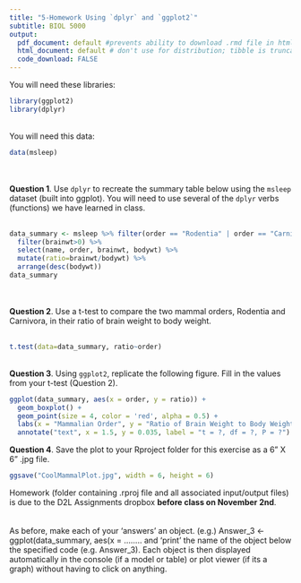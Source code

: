 ```yaml
---
title: "5-Homework Using `dplyr` and `ggplot2`"
subtitle: BIOL 5000
output:
  pdf_document: default #prevents ability to download .rmd file in html notebook
  html_document: default # don't use for distribution; tibble is truncated in html view
  code_download: FALSE
---
```

You will need these libraries:
```r
library(ggplot2)
library(dplyr)
```
<br />
You will need this data:
```r
data(msleep)
```
<br />
<br />
**Question 1**. Use `dplyr` to recreate the summary table below using the `msleep` dataset (built into ggplot). You will need to use several of the `dplyr` verbs (functions) we have learned in class.
<br />
<br />
```r
data_summary <- msleep %>% filter(order == "Rodentia" | order == "Carnivora") %>%
  filter(brainwt>0) %>%
  select(name, order, brainwt, bodywt) %>%
  mutate(ratio=brainwt/bodywt) %>%
  arrange(desc(bodywt))
data_summary
```
<br />
<br />
**Question 2**. Use a t-test to compare the two mammal orders, Rodentia and Carnivora, in their ratio of brain weight to body weight.
<br />
<br />
```r
t.test(data=data_summary, ratio~order)
```
<br />
**Question 3**. Using `ggplot2`, replicate the following figure. Fill in the values from your t-test (Question 2).
```r
ggplot(data_summary, aes(x = order, y = ratio)) +
  geom_boxplot() +
  geom_point(size = 4, color = 'red', alpha = 0.5) +
  labs(x = "Mammalian Order", y = "Ratio of Brain Weight to Body Weight")+
  annotate("text", x = 1.5, y = 0.035, label = "t = ?, df = ?, P = ?")
```
**Question 4**. Save the plot to your Rproject folder for this exercise as a 6" X 6" .jpg file.
```r
ggsave("CoolMammalPlot.jpg", width = 6, height = 6)
```


Homework (folder containing .rproj file and all associated input/output files) is due to the D2L Assignments dropbox **before class on November 2nd**.
<br />
<br />
<br />
As before, make each of your 'answers' an object. (e.g.)
Answer_3 <- ggplot(data_summary, aes(x = ........ and 'print' the name of the object below the specified code (e.g. Answer_3). Each object is then displayed automatically in the console (if a model or table) or plot viewer (if its a graph) without having to click on anything. 